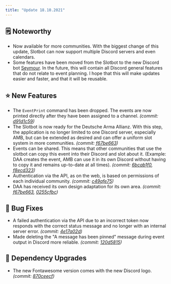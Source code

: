 ```yaml
---
title: "Update 18.10.2021"
---
```


## 🗒️ Noteworthy

* Now available for more communities. With the biggest change of this update, Slotbot can now support multiple Discord servers and even calendars.
* Some features have been moved from the Slotbot to the new Discord bot [Seymour](https://github.com/Alf-Melmac/Seymour). In the future, this will contain all Discord general features that do not relate to event planning. I hope that this will make updates easier and faster, and that it will be reusable.

## ⭐ New Features

* The `EventPrint` command has been dropped. The events are now printed directly after they have been assigned to a channel. *(commit:* [*d91d1c59*](https://github.com/Alf-Melmac/slotbotServer/commit/d91d1c5984014d568bcc762cbecb91313645bbdf)*)*
* The Slotbot is now ready for the Deutsche Arma Allianz. With this step, the application is no longer limited to one Discord server, especially AMB, but can be extended as desired and can offer a uniform slot system in more communities. *(commit:* [*f67be663*](https://github.com/Alf-Melmac/slotbotServer/commit/f67be6631dbe28b0e2b75598c46e809560b5b573)*)*
* Events can be shared. This means that other communities that use the slotbot can copy this event into their Discord and slot about it. (Example: DAA creates the event, AMB can use it in its own Discord without having to copy it and remains up-to-date at all times). *(commit:* [*6bcab1f0*](https://github.com/Alf-Melmac/slotbotServer/commit/6bcab1f08986622269c3f34d280212b75169e216)*,* [*f8ecd323*](https://github.com/Alf-Melmac/slotbotServer/commit/f8ecd323b645aa13e599980c13a3f178a4f61a8c)*)*
* Authentication via the API, as on the web, is based on permissions of each individual community. *(commit:* [*c49afe75*](https://github.com/Alf-Melmac/slotbotServer/commit/c49afe755cd56522e0e3f6bff6087150c1011ab2)*)*
* DAA has received its own design adaptation for its own area. *(commit:* [*f67be663*](https://github.com/Alf-Melmac/slotbotServer/commit/f67be6631dbe28b0e2b75598c46e809560b5b573)*,* [*0255cfbc*](https://github.com/Alf-Melmac/slotbotServer/commit/0255cfbc02420bb7c66db39585dd59c415894bf5)*)*

## 🐞 Bug Fixes

* A failed authentication via the API due to an incorrect token now responds with the correct status message and no longer with an internal server error. *(commit:* [*4e17a02d*](https://github.com/Alf-Melmac/slotbotServer/commit/4e17a02d290219553b0035d2ff593f1165910308)*)*
* Made deleting the "A message has been pinned" message during event output in Discord more reliable. *(commit:* [*120d5815*](https://github.com/Alf-Melmac/slotbotServer/commit/120d5815f03582dfc9ac9a1ce75270c9adff876d)*)*

## 🔨 Dependency Upgrades

* The new Fontawesome version comes with the new Discord logo. *(commit:* [*870ceecf*](https://github.com/Alf-Melmac/slotbotServer/commit/870ceecf4ccfdac655303cdb44691f7cce5da656)*)*
